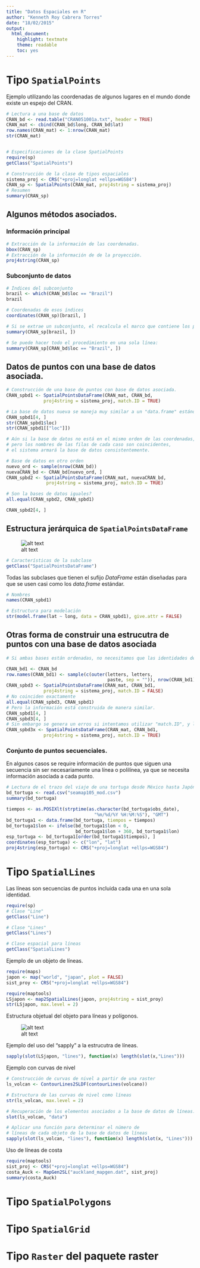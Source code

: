 ```yaml
---
title: "Datos Espaciales en R"
author: "Kenneth Roy Cabrera Torres"
date: "18/02/2015"
output:
  html_document:
    highlight: textmate
    theme: readable
    toc: yes
---
```


# Tipo `SpatialPoints`

Ejemplo utilizando las coordenadas de algunos lugares en el mundo donde existe un espejo del CRAN.


```r
# Lectura a una base de datos
CRAN_bd <- read.table("CRAN051001a.txt", header = TRUE)
CRAN_mat <- cbind(CRAN_bd$long, CRAN_bd$lat)
row.names(CRAN_mat) <- 1:nrow(CRAN_mat)
str(CRAN_mat)


# Especificaciones de la clase SpatialPoints
require(sp)
getClass("SpatialPoints")

# Construcción de la clase de tipos espaciales
sistema_proj <- CRS("+proj=longlat +ellps=WGS84")
CRAN_sp <- SpatialPoints(CRAN_mat, proj4string = sistema_proj)
# Resumen
summary(CRAN_sp)
```

## Algunos métodos asociados.

### Información principal
```r
# Extracción de la información de las coordenadas.
bbox(CRAN_sp)
# Extracción de la información de de la proyección.
proj4string(CRAN_sp)
```

### Subconjunto de datos
```r
# Índices del subconjunto
brazil <- which(CRAN_bd$loc == "Brazil")
brazil

# Coordenadas de esos índices
coordinates(CRAN_sp)[brazil, ]

# Si se extrae un subconjunto, el recalcula el marco que contiene los puntos.
summary(CRAN_sp[brazil, ])

# Se puede hacer todo el procedimiento en una sola línea:
summary(CRAN_sp[CRAN_bd$loc == "Brazil", ])
```

## Datos de puntos con una base de datos asociada.

```r
# Construcción de una base de puntos con base de datos asociada.
CRAN_spbd1 <- SpatialPointsDataFrame(CRAN_mat, CRAN_bd,
              proj4string = sistema_proj, match.ID = TRUE)

# La base de datos nueva se maneja muy similar a un "data.frame" estándar
CRAN_spbd1[4, ]
str(CRAN_spbd1$loc)
str(CRAN_spbd1[["loc"]])    

# Aún si la base de datos no está en el mismo orden de las coordenadas,
# pero los nombres de las filas de cada caso son coincidentes,
# el sistema armará la base de datos consistentemente.

# Base de datos en otro orden
nuevo_ord <- sample(nrow(CRAN_bd))
nuevaCRAN_bd <- CRAN_bd[nuevo_ord, ]
CRAN_spbd2 <- SpatialPointsDataFrame(CRAN_mat, nuevaCRAN_bd,
               proj4string = sistema_proj, match.ID = TRUE)

# Son la bases de datos iguales?
all.equal(CRAN_spbd2, CRAN_spbd1)

CRAN_spbd2[4, ]

```

## Estructura jerárquica de `SpatialPointsDataFrame`

![alt text](figuras/estrucSpatialPointsDataFrame.png)

```r
# Características de la subclase
getClass("SpatialPointsDataFrame")
```

Todas las subclases que tienen el sufijo *DataFrame* están
diseñadas para que se usen casi como los *data.frame* estándar.


```r
# Nombres
names(CRAN_spbd1)

# Estructura para modelación
str(model.frame(lat ~ long, data = CRAN_spbd1), give.attr = FALSE)
```

## Otras forma de construir una estrucutra de puntos con una base de datos asociada

```r
# Si ambas bases están ordenadas, no necesitamos que las identidades de los puntos coincidan.

CRAN_bd1 <- CRAN_bd
row.names(CRAN_bd1) <- sample(c(outer(letters, letters,
                                      paste, sep = "")), nrow(CRAN_bd1))
CRAN_spbd3 <- SpatialPointsDataFrame(CRAN_mat, CRAN_bd1,
              proj4string = sistema_proj, match.ID = FALSE)
# No coinciden exactamente
all.equal(CRAN_spbd3, CRAN_spbd1)
# Pero la información está construida de manera similar.
CRAN_spbd1[4, ]
CRAN_spbd3[4, ]
# Sin embargo se genera un erros si intentamos utilizar "match.ID", y los identificadores no coinciden.
CRAN_spbd3x <- SpatialPointsDataFrame(CRAN_mat, CRAN_bd1,
              proj4string = sistema_proj, match.ID = TRUE)

```

### Conjunto de puntos secuenciales.

En algunos casos se require información de puntos que 
siguen una secuencia sin ser necesariamente una línea o polilínea, ya que
se necesita información asociada a cada punto.

```r
# Lectura de el trazo del viaje de una tortuga desde México hasta Japón.
bd_tortuga <- read.csv("seamap105_mod.csv")
summary(bd_tortuga)

tiempos <- as.POSIXlt(strptime(as.character(bd_tortuga$obs_date),
                                 "%m/%d/%Y %H:%M:%S"), "GMT")
bd_tortuga1 <- data.frame(bd_tortuga, tiempos = tiempos)
bd_tortuga1$lon <- ifelse(bd_tortuga1$lon < 0, 
                          bd_tortuga1$lon + 360, bd_tortuga1$lon)
esp_tortuga <- bd_tortuga1[order(bd_tortuga1$tiempos), ]
coordinates(esp_tortuga) <- c("lon", "lat")
proj4string(esp_tortuga) <- CRS("+proj=longlat +ellps=WGS84")
```
              
# Tipo `SpatialLines`

Las líneas son secuencias de puntos incluida cada una en una sola identidad.

```r
require(sp)
# Clase "Line"
getClass("Line")

# Clase "Lines"
getClass("Lines")

# Clase espacial para líneas
getClass("SpatialLines")
```

Ejemplo de un objeto de líneas.

```r
require(maps)
japon <- map("world", "japan", plot = FALSE)
sist_proy <- CRS("+proj=longlat +ellps=WGS84")

require(maptools)
LSjapon <- map2SpatialLines(japon, proj4string = sist_proy)
str(LSjapon, max.level = 2)
```

Estructura objetual del objeto para líneas y polígonos.

![alt text](figuras/lineasPoligo.png)

Ejemplo del uso del "sapply" a la estrucutra de líneas.

```r
sapply(slot(LSjapon, "lines"), function(x) length(slot(x,"Lines")))
```

Ejemplo con curvas de nivel

```r

# Construcción de curvas de nivel a partir de una raster
ls_volcan <- ContourLines2SLDF(contourLines(volcano))

# Estructura de las curvas de nivel como líneas
str(ls_volcan, max.level = 2)

# Recuperación de los elementos asociados a la base de datos de líneas.
slot(ls_volcan, "data")

# Aplicar una función para determinar el número de
# líneas de cada objeto de la base de datos de líneas
sapply(slot(ls_volcan, "lines"), function(x) length(slot(x, "Lines")))
```

Uso de líneas de costa 

```r
require(maptools)
sist_proj <- CRS("+proj=longlat +ellps=WGS84")
costa_Auck <- MapGen2SL("auckland_mapgen.dat", sist_proj)
summary(costa_Auck)
```


# Tipo `SpatialPolygons`

# Tipo `SpatialGrid`

# Tipo `Raster` del paquete **raster** 
